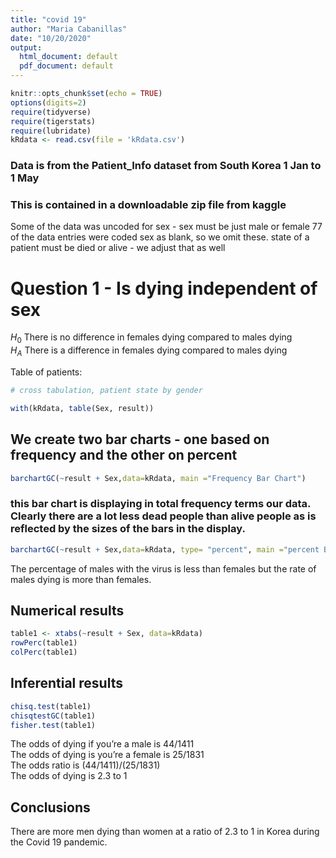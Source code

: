 ```yaml
---
title: "covid 19"
author: "Maria Cabanillas"
date: "10/20/2020"
output:
  html_document: default
  pdf_document: default
---
```


```r
knitr::opts_chunk$set(echo = TRUE)
options(digits=2)
require(tidyverse)
require(tigerstats)
require(lubridate)
kRdata <- read.csv(file = 'kRdata.csv')
```
### Data is from the Patient_Info dataset from South Korea 1 Jan to 1 May 
### This is contained in a downloadable zip file from kaggle

Some of the data was uncoded for sex - sex must be just male or female
77 of the data entries were coded sex  as blank, so we omit these.
state of a patient must be died or alive - we adjust that as well   
  
# Question 1 - Is dying independent of sex
$H_0$ There is no difference in females dying compared to males dying  
$H_A$ There is a difference in females dying compared to males dying  


Table of patients:
```r

# cross tabulation, patient state by gender

with(kRdata, table(Sex, result))

```

## We create two bar charts - one based on frequency and the other on percent

```r
barchartGC(~result + Sex,data=kRdata, main ="Frequency Bar Chart")
```

  
### this bar chart is displaying in total frequency terms our data.  Clearly there are a lot less dead people than alive people as is reflected by the sizes of the bars in the display.  

```r
barchartGC(~result + Sex,data=kRdata, type= "percent", main ="percent Bar Chart")
```

The percentage of males with the virus is less than females but the rate of males dying is more than females.   

  
## Numerical results

```r
table1 <- xtabs(~result + Sex, data=kRdata)
rowPerc(table1)
colPerc(table1)
```


## Inferential results 

```r
chisq.test(table1)
chisqtestGC(table1)
fisher.test(table1)
```
The odds of dying if you're a male is 44/1411    
The odds of dying is you're a female is 25/1831  
The odds ratio is (44/1411)/(25/1831)  
The odds of dying is 2.3 to 1  

## Conclusions
There are more men dying than women at a ratio of 2.3 to 1 in Korea during the Covid 19 pandemic.   


